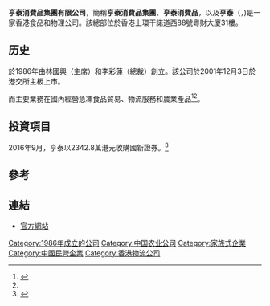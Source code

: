 '''亨泰消費品集團有限公司'''，簡稱'''亨泰消費品集團'''、'''亨泰消費品'''，以及'''亨泰'''（'''{{lang-en|HENG TAI CONSUMABLES GROUP LIMITED}}'''，{{hkex|0197}})是一家香港食品和物理公司。該總部位於香港上環干諾道西88號粵財大廈31樓。

==历史==
於1986年由林國興（主席）和李彩蓮（總裁）創立。該公司於2001年12月3日於港交所主板上市。

而主要業務在國內經營急凍食品貿易、物流服務和農業產品<ref name="#1">{{Cite web |url=http://www.hengtai.com.hk/en_US/product.html |title=亨泰消費品集團有限公司業務資料（英文版） |accessdate=2013-04-22 |archive-date=2020-02-25 |archive-url=https://web.archive.org/web/20200225020214/http://www.hengtai.com.hk/en_US/product.html |dead-url=no }}</ref><ref name="#1"/>。

==投資項目==
2016年9月，亨泰以2342.8萬港元收購國新證券。<ref>{{Cite web |url=http://www.irasia.com/listco/hk/hengtai/announcement/a164786-c_197ht_annrediscloseabletransaction.pdf |title=亨泰消費品集團有限公司須予披露交易有關收購BVI控股公司之全部股本權益 |accessdate=2016-12-26 |archive-date=2016-12-26 |archive-url=https://web.archive.org/web/20161226220815/http://www.irasia.com/listco/hk/hengtai/announcement/a164786-c_197ht_annrediscloseabletransaction.pdf |dead-url=no }}</ref>

==參考==
{{reflist}}

==連結==
*[http://www.hengtai.com.hk/ 官方網站] {{Wayback|url=http://www.hengtai.com.hk/ |date=20210211155335 }}

[[Category:1986年成立的公司|Category:1986年成立的公司]]
[[Category:中国农业公司|Category:中国农业公司]]
[[Category:家族式企業|Category:家族式企業]]
[[Category:中國民營企業|Category:中國民營企業]]
[[Category:香港物流公司|Category:香港物流公司]]